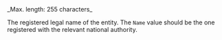 <ParamField body="Name" type="string" required>
  _Max. length: 255 characters_
  
  The registered legal name of the entity. The `Name` value should be the one registered with the relevant national authority.
</ParamField>